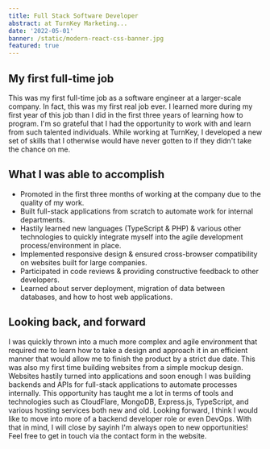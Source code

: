```yaml
---
title: Full Stack Software Developer
abstract: at TurnKey Marketing...
date: '2022-05-01'
banner: /static/modern-react-css-banner.jpg
featured: true
---
```


## My first full-time job

This was my first full-time job as a software engineer at a larger-scale company. In fact, this was my first real job ever. I learned more during my first year 
of this job than I did in the first three years of learning how to program. I'm so grateful that I had the opportunity to work with and learn from such 
talented individuals. While working at TurnKey, I developed a new set of skills that I otherwise would have never gotten to if they didn't take the chance on me.

## What I was able to accomplish

- Promoted in the first three months of working at the company due to the quality of my work.
- Built full-stack applications from scratch to automate work for internal departments.
- Hastily learned new languages (TypeScript & PHP) & various other technologies to quickly integrate myself into the agile development process/environment in place.
- Implemented responsive design & ensured cross-browser compatibility on websites built for large companies.
- Participated in code reviews & providing constructive feedback to other developers.
- Learned about server deployment, migration of data between databases, and how to host web applications.

## Looking back, and forward

I was quickly thrown into a much more complex and agile environment that required me to learn how to take a design and approach it in an 
efficient manner that would allow me to finish the product by a strict due date. This was also my first time building websites from a 
simple mockup design. Websites hastily turned into applications and soon enough I was building backends and APIs for full-stack applications 
to automate processes internally. This opportunity has taught me a lot in terms of tools and technologies such as CloudFlare, MongoDB, Express.js, 
TypeScript, and various hosting services both new and old. Looking forward, I think I would like to move into more of a backend developer role or 
even DevOps. With that in mind, I will close by sayinh I'm always open to new opportunities! Feel free to get in touch via the contact 
form in the website.
